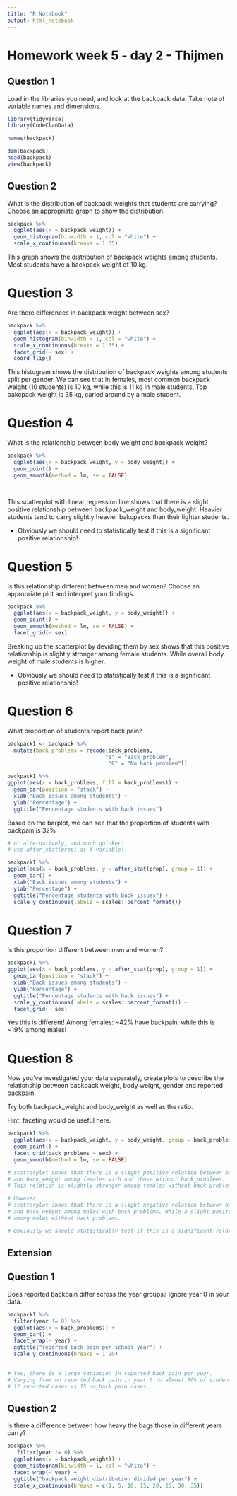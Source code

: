 ```yaml
---
title: "R Notebook"
output: html_notebook
---
```


# Homework week 5 - day 2 - Thijmen

## Question 1
Load in the libraries you need, and look at the backpack data. 
Take note of variable names and dimensions.
```r
library(tidyverse)
library(CodeClanData)

names(backpack)
```
```r
dim(backpack)
head(backpack)
view(backpack)
```

## Question 2
What is the distribution of backpack weights that students are carrying? 
Choose an appropriate graph to show the distribution.

```r
backpack %>% 
  ggplot(aes(x = backpack_weight)) +
  geom_histogram(binwidth = 1, col = "white") +
  scale_x_continuous(breaks = 1:35)
```
This graph shows the distribution of backpack weights among students. 
Most students have a backpack weight of 10 kg.

# Question 3
Are there differences in backpack weight between sex?

```r
backpack %>% 
  ggplot(aes(x = backpack_weight)) +
  geom_histogram(binwidth = 1, col = "white") +
  scale_x_continuous(breaks = 1:35) +
  facet_grid(~ sex) +
  coord_flip()
```
This histogram shows the distribution of backpack weights among students split per gender. 
We can see that in females, most common backpack weight (10 students) is 10 kg, 
while this is 11 kg in male students.
Top bakcpack weight is 35 kg, caried around by a male student.

# Question 4
What is the relationship between body weight and backpack weight?

```r
backpack %>% 
  ggplot(aes(x = backpack_weight, y = body_weight)) +
  geom_point() +
  geom_smooth(method = lm, se = FALSE)

  
```
This scatterplot with linear regression line shows that there is a slight positive relationship
between backpack_weight and body_weight.
Heavier students tend to carry slightly heavier bakcpacks than their lighter students.

* Obviously we should need to statistically test if this is a significant positive relationship!

# Question 5
Is this relationship different between men and women? 
Choose an appropriate plot and interpret your findings.

```r
backpack %>% 
  ggplot(aes(x = backpack_weight, y = body_weight)) +
  geom_point() +
  geom_smooth(method = lm, se = FALSE) +
  facet_grid(~ sex)
```
Breaking up the scatterplot by deviding them by sex shows that this positive relationship 
is slightly stronger among female students. While overall body weight of male students is higher.

* Obviously we should need to statistically test if this is a significant positive relationship!

# Question 6
What proportion of students report back pain?

```r
backpack1 <- backpack %>% 
  mutate(back_problems = recode(back_problems,
                               "1" = "Back problem",
                                "0" = "No back problem"))

backpack1 %>% 
ggplot(aes(x = back_problems, fill = back_problems)) +
  geom_bar(position = "stack") +
  xlab("Back issues among students") +
  ylab("Percentage") +
  ggtitle("Percentage students with back issues")
```
Based on the barplot, we can see that the proportion of students with backpain is 32%

```r
# or alternatively, and much quicker:
# use after_stat(prop) as Y variable!

backpack1 %>% 
ggplot(aes(x = back_problems, y = after_stat(prop), group = 1)) +
  geom_bar() +
  xlab("Back issues among students") +
  ylab("Percentage") +
  ggtitle("Percentage students with back issues") +
  scale_y_continuous(labels = scales::percent_format())

```




# Question 7
Is this proportion different between men and women?

```r
backpack1 %>% 
ggplot(aes(x = back_problems, y = after_stat(prop), group = 1)) +
  geom_bar(position = "stack") +
  xlab("Back issues among students") +
  ylab("Percentage") +
  ggtitle("Percentage students with back issues") +
  scale_y_continuous(labels = scales::percent_format()) +
  facet_grid(~ sex) 
```
Yes this is different! Among females: ~42% have backpain, while this is ~19% among males!

# Question 8
Now you’ve investigated your data separately, create plots to describe the 
relationship between backpack weight, body weight, gender and reported backpain.

Try both backpack_weight and body_weight as well as the ratio.

Hint: faceting would be useful here.

```r
backpack1 %>% 
  ggplot(aes(x = backpack_weight, y = body_weight, group = back_problems)) +
  geom_point() +
  facet_grid(back_problems ~ sex) +
  geom_smooth(method = lm, se = FALSE) 

# scatterplot shows that there is a slight positive relation between body_weight 
# and back_weight among females with and those without back_problems. 
# This relation is slightly stronger among females without back problems.

# However, 
# scatterplot shows that there is a slight negative relation between body_weight 
# and back_weight among males with back_problems. While a slight positive relation exists 
# among males without back problems.

# Obviously we should statistically test if this is a significant relationship!

```
## Extension
## Question 1
Does reported backpain differ across the year groups? Ignore year 0 in your data.

```r
backpack1 %>% 
  filter(year != 0) %>% 
  ggplot(aes(x = back_problems)) +
  geom_bar() +
  facet_wrap(~ year) +
  ggtitle("reported back pain per school year") +
  scale_y_continuous(breaks = 1:20)
  

# Yes, there is a large variation in reported back pain per year. 
# Varying from no reported back pain in year 6 to almost 50% of students with back pain in year 3 with 
# 12 reported cases vs 15 no_back pain cases.
```

## Question 2
Is there a difference between how heavy the bags those in different years carry?
```r
backpack %>% 
   filter(year != 0) %>%
  ggplot(aes(x = backpack_weight)) +
  geom_histogram(binwidth = 1, col = "white") +
  facet_wrap(~ year) +
  ggtitle("backpack weight distribution divided per year") +
  scale_x_continuous(breaks = c(1, 5, 10, 15, 20, 25, 30, 35))

```

